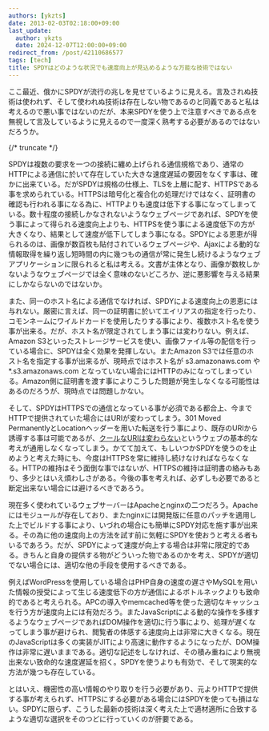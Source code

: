 ```yaml
---
authors: [ykzts]
date: 2013-02-03T02:18:00+09:00
last_update:
  author: ykzts
  date: 2024-12-07T12:00:00+09:00
redirect_from: /post/42110686577
tags: [tech]
title: SPDYはどのような状況でも速度向上が見込めるような万能な技術ではない
---
```


ここ最近、俄かにSPDYが流行の兆しを見せているように見える。言及されぬ技術は使われず、そして使われぬ技術は存在しない物であるのと同義であると私は考えるので悪い事ではないのだが、本来SPDYを使う上で注意すべきである点を無視して言及しているように見えるので一度深く熟考する必要があるのではないだろうか。

{/* truncate */}

SPDYは複数の要求を一つの接続に纏め上げられる通信規格であり、通常のHTTPによる通信に於いて存在していた大きな速度遅延の要因をなくす事は、確かに出来ている。だがSPDYは規格の仕様上、TLSを上層に配す、HTTPSである事を求められている。HTTPSは暗号化と複合化の処理だけではなく、証明書の確認も行われる事になる為に、HTTPよりも速度は低下する事になってしまっている。数十程度の接続しかなされないようなウェブページであれば、SPDYを使う事によって得られる速度向上よりも、HTTPSを使う事による速度低下の方が大きくなり、結果として速度が低下してしまう事になる。SPDYによる恩恵が得られるのは、画像が数百枚も貼付されているウェブページや、Ajaxによる動的な情報取得を繰り返し短時間の内に幾つもの通信が常に発生し続けるようなウェブアプリケーションに限られると私は考える。文書が主体となり、画像が数枚しかないようなウェブページでは全く意味のないどころか、逆に悪影響を与える結果にしかならないのではないか。

また、同一のホスト名による通信でなければ、SPDYによる速度向上の恩恵には与れない。厳密に言えば、同一の証明書に於いてエイリアスの指定を行ったり、コモンネームにワイルドカードを使用したりする事により、複数ホスト名を使う事が出来る。だが、ホスト名が限定されてしまう事には変わりない。例えば、Amazon S3といったストレージサービスを使い、画像ファイル等の配信を行っている場合に、SPDYは全く効果を発揮しない。またAmazon S3では任意のホスト名を指定する事が出来るが、現時点ではホスト名が s3.amazonaws.com や \*.s3.amazonaws.com となっていない場合にはHTTPのみになってしまっている。Amazon側に証明書を渡す事によりこうした問題が発生しなくなる可能性はあるのだろうが、現時点では問題しかない。

そして、SPDYはHTTPSでの通信となっている事が必須である都合上、今までHTTPで提供されていた場合にはURIが変わってしまう。301 Moved PermanentlyとLocationヘッダーを用いた転送を行う事により、既存のURIから誘導する事は可能であるが、[クールなURIは変わらない](http://www.kanzaki.com/docs/Style/URI)というウェブの基本的な考えが通用しなくなってしまう。かてて加えて、もしいつかSPDYを使うのを止めようと考えた時にも、今度はHTTPSを常に維持し続けなければならなくなる。HTTPの維持はそう面倒な事ではないが、HTTPSの維持は証明書の絡みもあり、多少とはいえ煩わしさがある。今後の事を考えれば、必ずしも必要であると断定出来ない場合には避けるべきであろう。

現在多く使われているウェブサーバーはApacheとnginxの二つだろう。Apacheにはモジュールが存在しており、またnginxには開発版に任意のパッチを適用した上でビルドする事により、いづれの場合にも簡単にSPDY対応を施す事が出来る。その為に他の速度向上の方法を試す前に気軽にSPDYを使おうと考える者もいるであろう。だが、SPDYによって速度が向上する場合は非常に限定的である。きちんと自身の提供する物がどういった物であるのかを考え、SPDYが適切でない場合には、適切な他の手段を使用するべきである。

例えばWordPressを使用している場合はPHP自身の速度の遅さやMySQLを用いた情報の授受によって生じる速度低下の方が通信によるボトルネックよりも致命的であると考えられる。APCの導入やmemcached等を使った適切なキャッシュを行う方が速度向上には有効だろう。またJavaScriptによる動的な操作を多様するようなウェブページであればDOM操作を適切に行う事により、処理が遅くなってしまう事が避けられ、閲覧者の体感する速度向上は非常に大きくなる。現在のJavaScriptは多くの実装がJITにより高速に動作するようになったが、DOM操作は非常に遅いままである。適切な記述をしなければ、その積み重ねにより無視出来ない致命的な速度遅延を招く。SPDYを使うよりも有効で、そして現実的な方法が幾つも存在している。

とはいえ、機密性の高い情報のやり取りを行う必要があり、元よりHTTPで提供する事が考えられず、HTTPSにする必要がある場合にはSPDYを使っても損はない。SPDYに限らず、こうした最新の技術は深く考えた上で適材適所に合致するような適切な選択をそのつどに行っていくのが肝要である。
